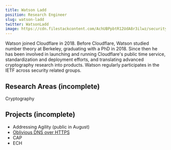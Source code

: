 ```yaml
---
title: Watson Ladd
position: Research Engineer
slug: watson-ladd
twitter: WatsonLadd
image: https://cdn.filestackcontent.com/AchUBPpbtR12UdA8r3ilwz/security=policy:eyJleHBpcnkiOjIyNTEyMzAxNTksImNhbGwiOlsicmVhZCIsImNvbnZlcnQiXSwiaGFuZGxlIjoicHRPbjg1VlR4QzNUcFFxSjRGQUEifQ==,signature:b24a748f512869b0f5372d2e75dd49516bace0288946b7d5f919d2cc8b373618/cache=expiry:max/resize=w:600,h:600,fit:crop,align:faces/rotate=d:exif/ptOn85VTxC3TpQqJ4FAA
---
```


<ProfileHeader slug={frontMatter.slug} />

Watson joined Cloudflare in 2018. Before Cloudflare, Watson studied number theory at Berkeley, graduating with a PhD in 2018. Since then he has been involved in launching and running Cloudflare's public time service, standardization and deployment efforts, and translating advanced cryptography research into products.  Watson regularly participates in the IETF across security related groups. 

## Research Areas (incomplete)
Cryptography

## Projects (incomplete)
* Addressing Agility (public in August)
* [Oblivious DNS over HTTPS](/docs/odns)
* CAP
* ECH



